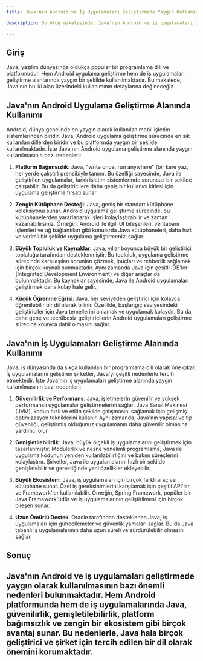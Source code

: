 ```yaml
---
title: Java'nın Android ve İş Uygulamaları Geliştirmede Yaygın Kullanımı

description: Bu blog makalesinde, Java'nın Android ve iş uygulamaları geliştirme alanında neden yaygın bir şekilde kullanıldığına odaklanacağız.

---
```


## Giriş

Java, yazılım dünyasında oldukça popüler bir programlama dili ve platformudur. Hem Android uygulama geliştirme hem de iş uygulamaları geliştirme alanlarında yaygın bir şekilde kullanılmaktadır. Bu makalede, Java'nın bu iki alan üzerindeki kullanımının detaylarına değineceğiz.

## Java'nın Android Uygulama Geliştirme Alanında Kullanımı

Android, dünya genelinde en yaygın olarak kullanılan mobil işletim sistemlerinden biridir. Java, Android uygulama geliştirme sürecinde en sık kullanılan dillerden biridir ve bu platformda yaygın bir şekilde kullanılmaktadır. İşte Java'nın Android uygulama geliştirme alanında yaygın kullanılmasının bazı nedenleri:

1. **Platform Bağımsızlık**: Java, "write once, run anywhere" (bir kere yaz, her yerde çalıştır) prensibiyle tanınır. Bu özelliği sayesinde, Java ile geliştirilen uygulamalar, farklı işletim sistemlerinde sorunsuz bir şekilde çalışabilir. Bu da geliştiricilere daha geniş bir kullanıcı kitlesi için uygulama geliştirme fırsatı sunar.

2. **Zengin Kütüphane Desteği**: Java, geniş bir standart kütüphane koleksiyonu sunar. Android uygulama geliştirme sürecinde, bu kütüphanelerden yararlanarak işleri kolaylaştırabilir ve zaman kazanabilirsiniz. Örneğin, Android ile ilgili UI bileşenleri, veritabanı işlemleri ve ağ bağlantıları gibi konularda Java kütüphaneleri, daha hızlı ve verimli bir şekilde uygulama geliştirmenizi sağlar.

3. **Büyük Topluluk ve Kaynaklar**: Java, yıllar boyunca büyük bir geliştirici topluluğu tarafından desteklenmiştir. Bu topluluk, uygulama geliştirme sürecinde karşılaşılan sorunları çözmek, ipuçları ve rehberlik sağlamak için birçok kaynak sunmaktadır. Aynı zamanda Java için çeşitli IDE'ler (Integrated Development Environment) ve diğer araçlar da bulunmaktadır. Bu kaynaklar sayesinde, Java ile Android uygulamaları geliştirmek daha kolay hale gelir.

4. **Küçük Öğrenme Eğrisi**: Java, her seviyeden geliştirici için kolayca öğrenilebilir bir dil olarak bilinir. Özellikle, başlangıç seviyesindeki geliştiriciler için Java temellerini anlamak ve uygulamak kolaydır. Bu da, daha genç ve tecrübesiz geliştiricilerin Android uygulamaları geliştirme sürecine kolayca dahil olmasını sağlar.

## Java'nın İş Uygulamaları Geliştirme Alanında Kullanımı

Java, iş dünyasında da sıkça kullanılan bir programlama dili olarak öne çıkar. İş uygulamalarını geliştiren şirketler, Java'yı çeşitli nedenlerle tercih etmektedir. İşte Java'nın iş uygulamaları geliştirme alanında yaygın kullanılmasının bazı nedenleri:

1. **Güvenilirlik ve Performans**: Java, işletmelerin güvenilir ve yüksek performanslı uygulamalar geliştirmelerini sağlar. Java Sanal Makinesi (JVM), kodun hızlı ve etkin şekilde çalışmasını sağlamak için gelişmiş optimizasyon tekniklerini kullanır. Aynı zamanda, Java'nın yapısal ve tip güvenliği, geliştirmiş olduğunuz uygulamanın daha güvenilir olmasına yardımcı olur.

2. **Genişletilebilirlik**: Java, büyük ölçekli iş uygulamalarını geliştirmek için tasarlanmıştır. Modülerlik ve nesne yönelimli programlama, Java ile uygulama kodunun yeniden kullanılabilirliğini ve bakım süreçlerini kolaylaştırır. Şirketler, Java ile uygulamalarını hızlı bir şekilde genişletebilir ve gerektiğinde yeni özellikler ekleyebilir.

3. **Büyük Ekosistem**: Java, iş uygulamaları için birçok farklı araç ve kütüphane sunar. Özel iş gereksinimlerini karşılamak için çeşitli API'lar ve Framework'ler kullanılabilir. Örneğin, Spring Framework, popüler bir Java Framework'üdür ve iş uygulamalarının geliştirilmesi için birçok bileşen sunar.

4. **Uzun Ömürlü Destek**: Oracle tarafından desteklenen Java, iş uygulamaları için güncellemeler ve güvenlik yamaları sağlar. Bu da Java tabanlı iş uygulamalarının daha uzun süreli ve sürdürülebilir olmasını sağlar.

## Sonuç

Java'nın Android ve iş uygulamaları geliştirmede yaygın olarak kullanılmasının bazı önemli nedenleri bulunmaktadır. Hem Android platformunda hem de iş uygulamalarında Java, güvenilirlik, genişletilebilirlik, platform bağımsızlık ve zengin bir ekosistem gibi birçok avantaj sunar. Bu nedenlerle, Java hala birçok geliştirici ve şirket için tercih edilen bir dil olarak önemini korumaktadır.
---